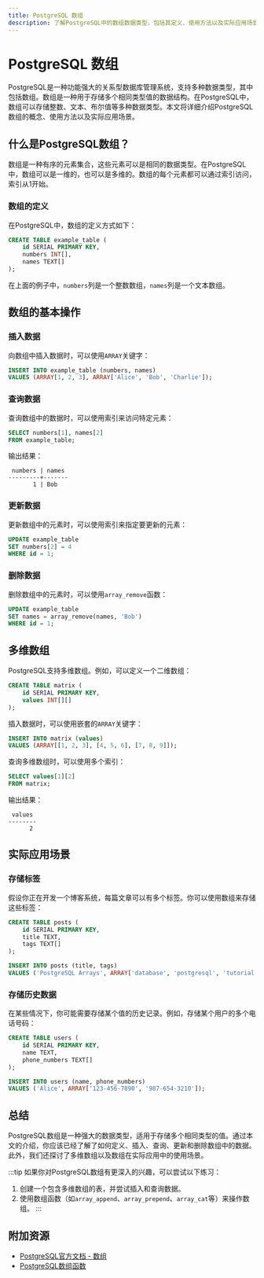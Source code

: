 ```yaml
---
title: PostgreSQL 数组
description: 了解PostgreSQL中的数组数据类型，包括其定义、使用方法以及实际应用场景。
---
```


# PostgreSQL 数组

PostgreSQL是一种功能强大的关系型数据库管理系统，支持多种数据类型，其中包括数组。数组是一种用于存储多个相同类型值的数据结构。在PostgreSQL中，数组可以存储整数、文本、布尔值等多种数据类型。本文将详细介绍PostgreSQL数组的概念、使用方法以及实际应用场景。

## 什么是PostgreSQL数组？

数组是一种有序的元素集合，这些元素可以是相同的数据类型。在PostgreSQL中，数组可以是一维的，也可以是多维的。数组的每个元素都可以通过索引访问，索引从1开始。

### 数组的定义

在PostgreSQL中，数组的定义方式如下：

```sql
CREATE TABLE example_table (
    id SERIAL PRIMARY KEY,
    numbers INT[],
    names TEXT[]
);
```

在上面的例子中，`numbers`列是一个整数数组，`names`列是一个文本数组。

## 数组的基本操作

### 插入数据

向数组中插入数据时，可以使用`ARRAY`关键字：

```sql
INSERT INTO example_table (numbers, names)
VALUES (ARRAY[1, 2, 3], ARRAY['Alice', 'Bob', 'Charlie']);
```

### 查询数据

查询数组中的数据时，可以使用索引来访问特定元素：

```sql
SELECT numbers[1], names[2]
FROM example_table;
```

输出结果：

```
 numbers | names
---------+-------
       1 | Bob
```

### 更新数据

更新数组中的元素时，可以使用索引来指定要更新的元素：

```sql
UPDATE example_table
SET numbers[2] = 4
WHERE id = 1;
```

### 删除数据

删除数组中的元素时，可以使用`array_remove`函数：

```sql
UPDATE example_table
SET names = array_remove(names, 'Bob')
WHERE id = 1;
```

## 多维数组

PostgreSQL支持多维数组。例如，可以定义一个二维数组：

```sql
CREATE TABLE matrix (
    id SERIAL PRIMARY KEY,
    values INT[][]
);
```

插入数据时，可以使用嵌套的`ARRAY`关键字：

```sql
INSERT INTO matrix (values)
VALUES (ARRAY[[1, 2, 3], [4, 5, 6], [7, 8, 9]]);
```

查询多维数组时，可以使用多个索引：

```sql
SELECT values[1][2]
FROM matrix;
```

输出结果：

```
 values
--------
      2
```

## 实际应用场景

### 存储标签

假设你正在开发一个博客系统，每篇文章可以有多个标签。你可以使用数组来存储这些标签：

```sql
CREATE TABLE posts (
    id SERIAL PRIMARY KEY,
    title TEXT,
    tags TEXT[]
);

INSERT INTO posts (title, tags)
VALUES ('PostgreSQL Arrays', ARRAY['database', 'postgresql', 'tutorial']);
```

### 存储历史数据

在某些情况下，你可能需要存储某个值的历史记录。例如，存储某个用户的多个电话号码：

```sql
CREATE TABLE users (
    id SERIAL PRIMARY KEY,
    name TEXT,
    phone_numbers TEXT[]
);

INSERT INTO users (name, phone_numbers)
VALUES ('Alice', ARRAY['123-456-7890', '987-654-3210']);
```

## 总结

PostgreSQL数组是一种强大的数据类型，适用于存储多个相同类型的值。通过本文的介绍，你应该已经了解了如何定义、插入、查询、更新和删除数组中的数据。此外，我们还探讨了多维数组以及数组在实际应用中的使用场景。

:::tip
如果你对PostgreSQL数组有更深入的兴趣，可以尝试以下练习：
1. 创建一个包含多维数组的表，并尝试插入和查询数据。
2. 使用数组函数（如`array_append`、`array_prepend`、`array_cat`等）来操作数组。
:::

## 附加资源

- [PostgreSQL官方文档 - 数组](https://www.postgresql.org/docs/current/arrays.html)
- [PostgreSQL数组函数](https://www.postgresql.org/docs/current/functions-array.html)
